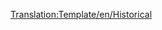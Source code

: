 <noinclude>[[Translation:Template/en/Historical]]</noinclude>{{en/Note|This article is for historical purposes only, and as a result is protected against further edits.}}